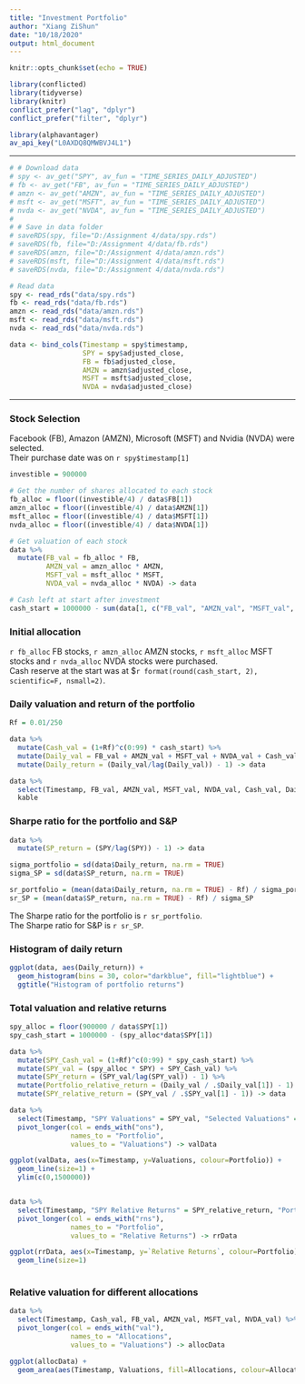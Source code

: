 ```yaml
---
title: "Investment Portfolio"
author: "Xiang ZiShun"
date: "10/18/2020"
output: html_document
---
```


```r
knitr::opts_chunk$set(echo = TRUE)

library(conflicted)
library(tidyverse)
library(knitr)
conflict_prefer("lag", "dplyr")
conflict_prefer("filter", "dplyr")

library(alphavantager)
av_api_key("L0AXDQ8QMWBVJ4L1")
```

---

```r

# # Download data
# spy <- av_get("SPY", av_fun = "TIME_SERIES_DAILY_ADJUSTED")
# fb <- av_get("FB", av_fun = "TIME_SERIES_DAILY_ADJUSTED")
# amzn <- av_get("AMZN", av_fun = "TIME_SERIES_DAILY_ADJUSTED")
# msft <- av_get("MSFT", av_fun = "TIME_SERIES_DAILY_ADJUSTED")
# nvda <- av_get("NVDA", av_fun = "TIME_SERIES_DAILY_ADJUSTED")
# 
# # Save in data folder
# saveRDS(spy, file="D:/Assignment 4/data/spy.rds")
# saveRDS(fb, file="D:/Assignment 4/data/fb.rds")
# saveRDS(amzn, file="D:/Assignment 4/data/amzn.rds")
# saveRDS(msft, file="D:/Assignment 4/data/msft.rds")
# saveRDS(nvda, file="D:/Assignment 4/data/nvda.rds")

# Read data
spy <- read_rds("data/spy.rds")
fb <- read_rds("data/fb.rds")
amzn <- read_rds("data/amzn.rds")
msft <- read_rds("data/msft.rds")
nvda <- read_rds("data/nvda.rds")

data <- bind_cols(Timestamp = spy$timestamp,
                  SPY = spy$adjusted_close,
                  FB = fb$adjusted_close,
                  AMZN = amzn$adjusted_close,
                  MSFT = msft$adjusted_close,
                  NVDA = nvda$adjusted_close)

```

---

### Stock Selection
Facebook (FB), Amazon (AMZN), Microsoft (MSFT) and Nvidia (NVDA) were selected.  
Their purchase date was on `r spy$timestamp[1]`

```r
investible = 900000

# Get the number of shares allocated to each stock
fb_alloc = floor((investible/4) / data$FB[1])
amzn_alloc = floor((investible/4) / data$AMZN[1])
msft_alloc = floor((investible/4) / data$MSFT[1])
nvda_alloc = floor((investible/4) / data$NVDA[1])

# Get valuation of each stock
data %>%
  mutate(FB_val = fb_alloc * FB,
         AMZN_val = amzn_alloc * AMZN,
         MSFT_val = msft_alloc * MSFT,
         NVDA_val = nvda_alloc * NVDA) -> data

# Cash left at start after investment
cash_start = 1000000 - sum(data[1, c("FB_val", "AMZN_val", "MSFT_val", "NVDA_val")])

```

### Initial allocation
`r fb_alloc` FB stocks, `r amzn_alloc` AMZN stocks, `r msft_alloc` MSFT stocks and `r nvda_alloc` NVDA stocks were purchased.  
Cash reserve at the start was at $`r format(round(cash_start, 2), scientific=F, nsmall=2)`.  

### Daily valuation and return of the portfolio
```r

Rf = 0.01/250

data %>%
  mutate(Cash_val = (1+Rf)^c(0:99) * cash_start) %>%
  mutate(Daily_val = FB_val + AMZN_val + MSFT_val + NVDA_val + Cash_val) %>%
  mutate(Daily_return = (Daily_val/lag(Daily_val)) - 1) -> data

data %>%
  select(Timestamp, FB_val, AMZN_val, MSFT_val, NVDA_val, Cash_val, Daily_val, Daily_return) %>%
  kable


```

### Sharpe ratio for the portfolio and S&P
```r
data %>%
  mutate(SP_return = (SPY/lag(SPY)) - 1) -> data

sigma_portfolio = sd(data$Daily_return, na.rm = TRUE)
sigma_SP = sd(data$SP_return, na.rm = TRUE)

sr_portfolio = (mean(data$Daily_return, na.rm = TRUE) - Rf) / sigma_portfolio
sr_SP = (mean(data$SP_return, na.rm = TRUE) - Rf) / sigma_SP

```

The Sharpe ratio for the portfolio is `r sr_portfolio`.  
The Sharpe ratio for S&P is `r sr_SP`.


### Histogram of daily return
```r

ggplot(data, aes(Daily_return)) +
  geom_histogram(bins = 30, color="darkblue", fill="lightblue") + 
  ggtitle("Histogram of portfolio returns")

```


### Total valuation and relative returns
```r

spy_alloc = floor(900000 / data$SPY[1])
spy_cash_start = 1000000 - (spy_alloc*data$SPY[1])

data %>%
  mutate(SPY_Cash_val = (1+Rf)^c(0:99) * spy_cash_start) %>%
  mutate(SPY_val = (spy_alloc * SPY) + SPY_Cash_val) %>%
  mutate(SPY_return = (SPY_val/lag(SPY_val)) - 1) %>%
  mutate(Portfolio_relative_return = (Daily_val / .$Daily_val[1]) - 1) %>%
  mutate(SPY_relative_return = (SPY_val / .$SPY_val[1] - 1)) -> data

data %>%
  select(Timestamp, "SPY Valuations" = SPY_val, "Selected Valuations" = Daily_val) %>%
  pivot_longer(col = ends_with("ons"),
               names_to = "Portfolio",
               values_to = "Valuations") -> valData

ggplot(valData, aes(x=Timestamp, y=Valuations, colour=Portfolio)) +
  geom_line(size=1) +
  ylim(c(0,1500000))


data %>%
  select(Timestamp, "SPY Relative Returns" = SPY_relative_return, "Portfolio Relative Returns" = Portfolio_relative_return) %>%
  pivot_longer(col = ends_with("rns"),
               names_to = "Portfolio",
               values_to = "Relative Returns") -> rrData

ggplot(rrData, aes(x=Timestamp, y=`Relative Returns`, colour=Portfolio)) +
  geom_line(size=1)
  
```


### Relative valuation for different allocations
```r

data %>%
  select(Timestamp, Cash_val, FB_val, AMZN_val, MSFT_val, NVDA_val) %>%
  pivot_longer(col = ends_with("val"),
               names_to = "Allocations",
               values_to = "Valuations") -> allocData

ggplot(allocData) +
  geom_area(aes(Timestamp, Valuations, fill=Allocations, colour=Allocations), position = "fill")

```

